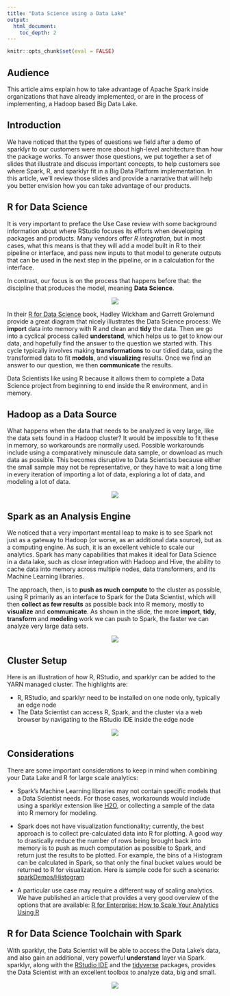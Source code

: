```yaml
---
title: "Data Science using a Data Lake"
output: 
  html_document:
    toc_depth: 2
---
```


```r
knitr::opts_chunk$set(eval = FALSE)
```

## Audience

This article aims explain how to take advantage of Apache Spark inside organizations that have already implemented, or are in the process of implementing, a Hadoop based Big Data Lake.  

## Introduction

We have noticed that the types of questions we field after a demo of sparklyr to our customers were more about high-level architecture than how the package works.  To answer those questions, we put together a set of slides that illustrate and discuss important concepts, to help customers see where Spark, R, and sparklyr fit in a Big Data Platform implementation.  In this article, we'll review those slides and provide a narrative that will help you better envision how you can take advantage of our products.


## R for Data Science

It is very important to preface the Use Case review with some background information about where RStudio focuses its efforts when developing packages and products.  Many vendors offer *R integration*, but in most cases, what this means is that they will add a model built in R to their pipeline or interface, and pass new inputs to that model to generate outputs that can be used in the next step in the pipeline, or in a calculation for the interface.

In contrast, our focus is on the process that happens before that: the discipline that produces the model, meaning **Data Science**.

<center><p><img src="images/deployment/data-lakes/slide-1.png" align='center'/></p></center>


In their [R for Data Science](http://r4ds.had.co.nz/) book, Hadley Wickham and Garrett Grolemund provide a great diagram that nicely illustrates the Data Science process: We **import** data into memory with R and clean and **tidy** the data.  Then we go into a cyclical process called **understand**, which helps us to get to know our data, and hopefully find the answer to the question we started with.  This cycle typically involves making **transformations** to our tidied data, using the transformed data to fit **models**, and **visualizing** results. Once we find an answer to our question, we then **communicate** the results.

Data Scientists like using R because it allows them to complete a Data Science project from beginning to end inside the R environment, and in memory.  


## Hadoop as a Data Source

What happens when the data that needs to be analyzed is very large, like the data sets found in a Hadoop cluster?  It would be impossible to fit these in memory, so workarounds are normally used.  Possible workarounds include using a comparatively minuscule data sample, or download as much data as possible.  This becomes disruptive to Data Scientists because either the small sample may not be representative, or they have to wait a long time in every iteration of importing a lot of data, exploring a lot of data, and modeling a lot of data.  

<center><p><img src="images/deployment/data-lakes/slide-2.png" align='center'/></p></center>

## Spark as an Analysis Engine

We noticed that a very important mental leap to make is to see Spark not just as a gateway to Hadoop (or worse, as an additional data source), but as a computing engine.  As such, it is an excellent vehicle to scale our analytics.  Spark has many capabilities that makes it ideal for Data Science in a data lake, such as close integration with Hadoop and Hive, the ability to cache data into memory across multiple nodes, data transformers, and its Machine Learning libraries.  

The approach, then, is to **push as much compute** to the cluster as possible, using R primarily as an interface to Spark for the Data Scientist, which will then **collect as few results** as possible back into R memory, mostly to **visualize** and **communicate**.  As shown in the slide, the more **import**, **tidy**, **transform** and **modeling** work we can push to Spark, the faster we can analyze very large data sets.

<center><p><img src="images/deployment/data-lakes/slide-3.png" align='center'/></p></center>

## Cluster Setup

Here is an illustration of how R, RStudio, and sparklyr can be added to the YARN managed cluster.  The highlights are:

- R, RStudio, and sparklyr need to be installed on one node only, typically an edge node
- The Data Scientist can access R, Spark, and the cluster via a web browser by navigating to the RStudio IDE inside the edge node

<center><p><img src="images/deployment/data-lakes/slide-4.png" align='center'/></p></center>

## Considerations 

There are some important considerations to keep in mind when combining your Data Lake and R for large scale analytics:

- Spark's Machine Learning libraries may not contain specific models that a Data Scientist needs. For those cases, workarounds would include using a sparklyr extension like [H2O](http://spark.rstudio.com/extensions.html), or collecting a sample of the data into R memory for modeling.

- Spark does not have visualization functionality; currently, the best approach is to collect pre-calculated data into R for plotting.  A good way to drastically reduce the number of rows being brought back into memory is to push as much computation as possible to Spark, and return just the results to be plotted.  For example, the bins of a Histogram can be calculated in Spark, so that only the final bucket values would be returned to R for visualization.  Here is sample code for such a scenario: [sparkDemos/Histogram](https://github.com/rstudio/sparkDemos/blob/master/prod/presentations/cloudera/sqlvis_histogram.R)

- A particular use case may require a different way of scaling analytics.  We have published an article that provides a very good overview of the options that are available: [R for Enterprise: How to Scale Your Analytics Using R](https://www.rstudio.com/rviews/2016/12/21/r-for-enterprise-how-to-scale-your-analytics-using-r/)

## R for Data Science Toolchain with Spark

With sparklyr, the Data Scientist will be able to access the Data Lake's data, and also gain an additional, very powerful **understand** layer via Spark.  sparklyr, along with the [RStudio IDE](https://www.rstudio.com/products/rstudio/) and the [tidyverse](http://tidyverse.org/) packages, provides the Data Scientist with an excellent toolbox to analyze data, big and small.

<center><p><img src="images/deployment/data-lakes/slide-5.png" align='center'/></p></center>
